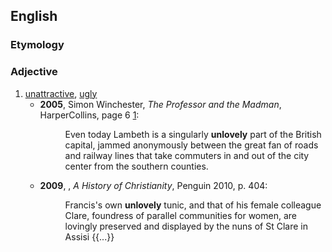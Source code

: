 ==English==

===Etymology===
{{prefix|un|lovely|lang=en}}

===Adjective===
{{en-adj|er}}

# [[unattractive]], [[ugly]]
#* '''2005''', Simon Winchester, ''The Professor and the Madman'', HarperCollins, page 6 [http://books.google.com/books?id=mSlgn03zAroC&pg=PT11&dq=simon+winchester+unlovely&hl=en&ei=WCI8TsbBCcGGsgKy2-T2Dw&sa=X&oi=book_result&ct=result&resnum=1&ved=0CC0Q6AEwAA#v=onepage&q&f=false]:
#*: Even today Lambeth is a singularly '''unlovely''' part of the British capital, jammed anonymously between the great fan of roads and railway lines that take commuters in and out of the city center from the southern counties.
#* '''2009''', {{w|Diarmaid MacCulloch}}, ''A History of Christianity'', Penguin 2010, p. 404:
#*: Francis's own '''unlovely''' tunic, and that of his female colleague Clare, foundress of parallel communities for women, are lovingly preserved and displayed by the nuns of St Clare in Assisi {{...}}